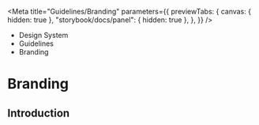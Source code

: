 
<Meta
	title="Guidelines/Branding"
	parameters={{
		previewTabs: {
			canvas: { hidden: true },
			"storybook/docs/panel": { hidden: true },
		},
	}}
/>

<div className="act-docs-container">
	<Masthead />
	<div className="act-flex act-flex-light-purple">
		<div className="act-flex__container act-flex__container-padding-trim">
			<div className="act-flex__grid">
				<div className="act-flex__row">
					<div className="act-col__cw-12">
						<div className="act-box">
							<div className="act-breadcrumbs">
								<ul className="act-breadcrumbs__container">
									<li className="act-breadcrumbs__crumb act-h6">
										<LinkTo className="act-breadcrumbs__crumb__link" kind="system-introduction--page">
											Design System <i className="fa-solid fa-angle-right"></i>
										</LinkTo>
									</li>
									<li className="act-breadcrumbs__crumb act-h6">
										<LinkTo className="act-breadcrumbs__crumb__link" kind="guidelines-overview--page">
											Guidelines <i className="fa-solid fa-angle-right"></i>
										</LinkTo>
									</li>
									<li className="act-breadcrumbs__crumb act-h6">
										<LinkTo className="act-breadcrumbs__crumb__link" kind="guidelines-branding--page">
											Branding <i className="fa-solid fa-angle-right"></i>
										</LinkTo>
									</li>
								</ul>
							</div>
							<h1>Branding</h1>
						</div>
					</div>
				</div>
			</div>
		</div>
	</div>
	<div className="act-flex">
		<div className="act-flex__container">
			<div className="act-flex__grid">
				<div className="act-flex__row">
					<div className="act-col__cw-12">
						<div className="act-box">
							<h2>Introduction</h2>
						</div>
					</div>
				</div>
			</div>
		</div>
	</div>
	<AoC />
	<Footer />
</div>
